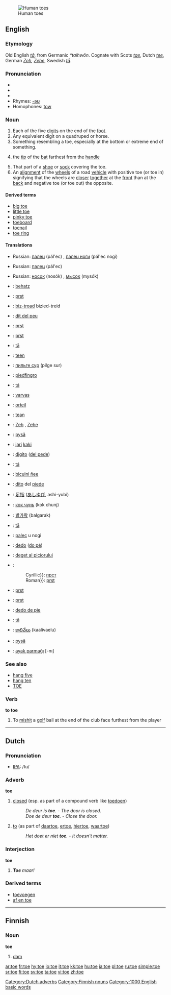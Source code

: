 [[Image:Tenen.jpg|thumb|Human toes]]
==English==
{{wikipedia}}

===Etymology===
Old English ''[[ta#Old English|tā]]'', from Germanic ''*taihwōn''.  Cognate with Scots ''[[tae]]'', Dutch ''[[tee#Dutch|tee]]'', German ''[[Zeh]], [[Zehe]]'', Swedish ''[[tå]]''.

===Pronunciation===
*{{IPA|/təʊ/}}
*{{SAMPA|/t@U/}}
*{{audio|en-us-toe.ogg|Audio (US)}}
*Rhymes: [[Rhymes:English:-əʊ|-əʊ]]
*Homophones: [[tow]]

===Noun===
{{en-noun}}

# Each of the five [[digits]] on the end of the [[foot]].
# Any equivalent digit on a quadruped or horse.
# Something resembling a toe, especially at the bottom or extreme end of something.
# {{cricket}} the [[tip]] of the [[bat]] farthest from the [[handle]]
# That part of a [[shoe]] or [[sock]] covering the toe.
# An [[alignment]] of the [[wheel]]s of a road [[vehicle]] with positive toe (or toe in) signifying that the wheels are [[closer]] [[together]] at the [[front]] than at the [[back]] and negative toe (or toe out) the opposite.

====Derived terms====
*[[big toe]]
*[[little toe]]
*[[pinky toe]]
*[[toeboard]]
*[[toenail]]
*[[toe ring]]

====Translations====
{{trans-top|Each of the five digits on the end of the foot}}
{{trans-mid}}
*Russian: [[палец]] (pál'ec) {{m}}, [[палец ноги]] (pál'ec nogí) {{m}}
{{trans-bottom}}

{{trans-top|Any equivalent digit on a quadruped or horse}}
{{trans-mid}}
*Russian: [[палец]] (pál'ec) {{m}}
{{trans-bottom}}

{{trans-top|Something resembling a toe, especially at the bottom or extreme end of something}}
{{trans-mid}}
{{trans-bottom}}

{{trans-top|the tip of the bat farthest from the handle}}
{{trans-mid}}
{{trans-bottom}}

{{trans-top|That part of a shoe or sock covering the toe}}
{{trans-mid}}
*Russian: [[носок]] (nosók) {{m}}, [[мысок]] (mysók) {{m}}
{{trans-bottom}}

{{trans-top| An alignment of the wheels of a road vehicle}}
{{trans-mid}}
{{trans-bottom}}

{{checktrans}}
{{trans-top|Translations to be checked}}
*{{ttbc|Basque}}: [[behatz]]
*{{ttbc|Bosnian}}: [[prst#Bosnian|prst]] {{m}}
*{{ttbc|Breton}}: [[biz-troad]] {{m}} bizied-treid {{p}}
*{{ttbc|Catalan}}: [[dit del peu]] {{m}}
*{{ttbc|Croatian}}: [[prst#Croatian|prst]] {{m}}
*{{ttbc|Czech}}: [[prst]] {{m}}
*{{ttbc|Danish}}: [[tå]] {{c}}
*{{ttbc|Dutch}}: [[teen]] {{m}}
*{{ttbc|Erzya}}: [[пильге сур]] (pilge sur)
*{{ttbc|Esperanto}}: [[piedfingro]]
*{{ttbc|Faroese}}: [[tá]] {{f}}
*{{ttbc|Finnish}}: [[varvas]]
*{{ttbc|French}}: [[orteil]] {{m}}
*{{ttbc|Frisian}}: [[tean]] {{g|Frisian}}
*{{ttbc|German}}: [[Zeh]] {{m}}, [[Zehe]] {{f}}
*{{ttbc|Guarani}}: [[pysã]]
*{{ttbc|Indonesian}}: [[jari]] [[kaki]]
*{{ttbc|Interlingua}}: [[digito]] ([[digito del pede|del pede]])
*{{ttbc|Icelandic}}: [[tá]] {{f}}
*{{ttbc|Isthmus Zapotec}}: [[bicuini ñee]]
*{{ttbc|Italian}}: [[dito]] del [[piede]]
*{{ttbc|Japanese}}: [[足指]] ([[あしゆび]], ashi-yubi)
*{{ttbc|Komi}}: [[кок чунь]] (kok chunj)
*{{ttbc|Korean}}: [[발가락]] (balgarak)
*{{ttbc|Norwegian}}: [[tå]] {{c}}
*{{ttbc|Polish}}: [[palec]] u nogi {{m}}
*{{ttbc|Portuguese}}: [[dedo]] ([[dedo do pé|do pé]]) {{m}}
*{{ttbc|Romanian}}: [[deget al piciorului]] {{n}}
*{{ttbc|Serbian}}:
*:Cyrillic}}: [[прст#Serbian|прст]] {{m}}
*:Roman}}: [[prst#Serbian|prst]] {{m}}
*{{ttbc|Slovak}}: [[prst#Slovak|prst]] {{m}}
*{{ttbc|Slovene}}: [[prst#Slovenian|prst]] {{m}}
*{{ttbc|Spanish}}: [[dedo de pie]] {{m}}
*{{ttbc|Swedish}}: [[tå]] {{c}}
*{{ttbc|Telugu}}: [[కాలివేలు]] (kaalivaelu)
*{{ttbc|Tupinambá}}: [[pysã]]
*{{ttbc|Turkish}}: [[ayak parmağı]] [-nı]
{{trans-bottom}}

===See also===
*[[hang five]]
*[[hang ten]]
*[[TOE]]

===Verb===
'''to toe'''

# {{sports}} To [[mishit]] a [[golf]] ball at the end of the club face furthest from the player

----

==Dutch==

===Pronunciation===
*[[w:IPA|IPA]]: /tu/

===Adverb===
'''toe'''

# [[closed]] (esp. as part of a compound verb like [[toedoen]])
#: ''De deur is '''toe'''.'' - ''The door is closed.''
#: ''Doe de deur '''toe'''.'' - ''Close the door.''
# [[to]] (as part of [[daartoe]], [[ertoe]], [[hiertoe]], [[waartoe]])
#: ''Het doet er niet '''toe'''.'' - ''It doesn't matter.''

===Interjection===
'''toe'''

# '''''Toe''' maar!''

===Derived terms===
* [[toevoegen]]
* [[af en toe]]

[[Category:Dutch adverbs]]

----

==Finnish==

===Noun===
'''toe'''

# [[dam]]

[[Category:Finnish nouns]]
[[Category:1000 English basic words]]

[[ar:toe]]
[[fr:toe]]
[[hy:toe]]
[[io:toe]]
[[it:toe]]
[[kk:toe]]
[[hu:toe]]
[[ja:toe]]
[[pl:toe]]
[[ru:toe]]
[[simple:toe]]
[[sr:toe]]
[[fi:toe]]
[[sv:toe]]
[[ta:toe]]
[[vi:toe]]
[[zh:toe]]